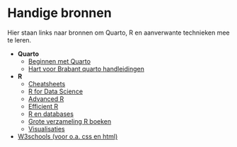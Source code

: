 # Handige bronnen

Hier staan links naar bronnen om Quarto, R en aanverwante technieken mee te leren.

-   **Quarto**
    -   [Beginnen met Quarto](https://quarto.org/docs/get-started/hello/rstudio.html)
    -   [Hart voor Brabant quarto handleidingen](https://jolien-ggd.quarto.pub/)
-   **R**
    -   [Cheatsheets](https://posit.co/resources/cheatsheets/)
    -   [R for Data Science](https://r4ds.had.co.nz/)
    -   [Advanced R](https://adv-r.hadley.nz/)
    -   [Efficient R](https://csgillespie.github.io/efficientR/)
    -   [R en databases](https://db.rstudio.com/)
    -   [Grote verzameling R boeken](https://bookdown.org/)
    -   [Visualisaties](https://r-graphics.org/)
-   [W3schools (voor o.a. css en html)](https://www.w3schools.com/)
